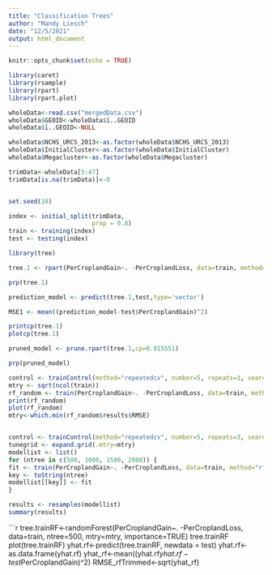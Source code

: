 ```yaml
---
title: "Classification Trees"
author: "Mandy Liesch"
date: "12/5/2021"
output: html_document
---
```


```r
knitr::opts_chunk$set(echo = TRUE)
```

```r
library(caret)
library(rsample)
library(rpart)	
library(rpart.plot)
```

```r
wholeData<-read.csv("mergedData.csv")
wholeData$GEOID<-wholeData$ï..GEOID
wholeData$ï..GEOID<-NULL

wholeData$NCHS_URCS_2013<-as.factor(wholeData$NCHS_URCS_2013)
wholeData$InitialCluster<-as.factor(wholeData$InitialCluster)
wholeData$Megacluster<-as.factor(wholeData$Megacluster)

trimData<-wholeData[5:47]
trimData[is.na(trimData)]<-0



```

```r
set.seed(10)

index <- initial_split(trimData,
                       prop = 0.8)
train <- training(index)
test <- testing(index)

```

```r
library(tree)

tree.1 <- rpart(PerCroplandGain~. -PerCroplandLoss, data=train, method='anova')

prp(tree.1)

prediction_model <- predict(tree.1,test,type='vector')

MSE1 <- mean((prediction_model-test$PerCroplandGain)^2)

printcp(tree.1)
plotcp(tree.1)

pruned_model <- prune.rpart(tree.1,cp=0.015551)

prp(pruned_model)


```

```r
control <- trainControl(method="repeatedcv", number=5, repeats=3, search="random")
mtry <- sqrt(ncol(train))
rf_random <- train(PerCroplandGain~. -PerCroplandLoss, data=train, method="rf", tuneLength=15, trControl=control)
print(rf_random)
plot(rf_random)
mtry<-which.min(rf_random$results$RMSE)


control <- trainControl(method="repeatedcv", number=5, repeats=3, search="grid")
tunegrid <- expand.grid(.mtry=mtry)
modellist <- list()
for (ntree in c(500, 1000, 1500, 2000)) {
fit <- train(PerCroplandGain~. -PerCroplandLoss, data=train, method="rf", tuneGrid=tunegrid, trControl=control, ntree=ntree)
key <- toString(ntree)
modellist[[key]] <- fit
}

results <- resamples(modellist)
summary(results)
```

```r
tree.trainRF<-randomForest(PerCroplandGain~. -PerCroplandLoss, data=train, ntree=500, mtry=mtry, importance=TRUE)
tree.trainRF
plot(tree.trainRF)
yhat.rf<-predict(tree.trainRF, newdata = test)
yhat.rf<-as.data.frame(yhat.rf)
yhat_rf<-mean((yhat.rf$yhat.rf-test$PerCroplandGain)^2)
RMSE_rfTrimmed<-sqrt(yhat_rf)


